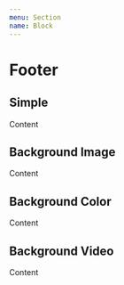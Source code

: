 ```yaml
---
menu: Section
name: Block
---
```



# Footer

## Simple

<Playground>
    <Block
        height="300px"
    >
        <div>
            Content
        </div>
    </Block>
</Playground>

## Background Image

<Playground>
    <Block
        backgroundImage="https://cdn.pixabay.com/photo/2016/06/02/02/33/triangles-1430105_960_720.png"
        height="300px"
    >
        <div>
            Content
        </div>
    </Block>
</Playground>

## Background Color

<Playground>
    <Block
        backgroundColor="red"
        height="300px"
    >
        <div>
            Content
        </div>
    </Block>
</Playground>

## Background Video

<Playground>
    <Block
        backgroundVideo="https://www.w3schools.com/howto/rain.mp4"
        height="300px"
    >
        <div>
            Content
        </div>
    </Block>
</Playground>
